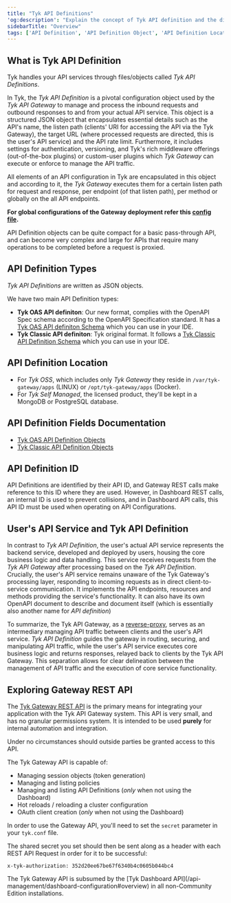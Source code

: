 ```yaml
---
title: "Tyk API Definitions"
'og:description': "Explain the concept of Tyk API definition and the different types Tyk offers"
sidebarTitle: "Overview"
tags: ['API Definition', 'API Definition Object', 'API Definition Location']
---
```


## What is Tyk API Definition

Tyk handles your API services through files/objects called *Tyk API Definitions*.

In Tyk, the *Tyk API Definition* is a pivotal configuration object used by the *Tyk API Gateway* to manage and process the inbound requests and outbound responses to and from your actual API service.
This object is a structured JSON object that encapsulates essential details such as the API's name, the listen path (clients' URI for accessing the API via the Tyk Gateway), the target URL (where processed requests are directed, this is the user's API service) and the API rate limit. Furthermore, it includes settings for authentication, versioning, and Tyk's rich middleware offerings (out-of-the-box plugins) or custom-user plugins which *Tyk Gateway* can execute or enforce to manage the API traffic.

All elements of an API configuration in Tyk are encapsulated in this object and according to it, the *Tyk Gateway* executes them for a certain listen path for request and response, per endpoint (of that listen path), per method or globally on the all API endpoints.

**For global configurations of the Gateway deployment refer this [config file](/tyk-oss-gateway/configuration).**

API Definition objects can be quite compact for a basic pass-through API, and can become very complex and large for APIs that require many operations to be completed before a request is proxied.

## API Definition Types
*Tyk API Definitions* are written as JSON objects.

We have two main API Definition types:
- **Tyk OAS API definiton**: Our new format, complies with the OpenAPI Spec schema according to the OpenAPI Specification standard. It has a [Tyk OAS API definiton Schema](https://github.com/TykTechnologies/tyk-schemas/blob/main/JSON/draft-04) which you can use in your IDE.
- **Tyk Classic API definiton**: Tyk original format. It follows a [Tyk Classic API Definition Schema](https://github.com/TykTechnologies/tyk-schemas/tree/main/JSON/draft-07) which you can use in your IDE.

## API Definition Location
- For *Tyk OSS*, which includes only *Tyk Gateway* they reside in `/var/tyk-gateway/apps` (LINUX) or `/opt/tyk-gateway/apps` (Docker).
- For *Tyk Self Managed*, the licensed product, they'll be kept in a MongoDB or PostgreSQL database.

## API Definition Fields Documentation
- [Tyk OAS API Definition Objects](/api-management/gateway-config-tyk-oas#tyk-oas-api-definition-object)
- [Tyk Classic API Definition Objects](/api-management/gateway-config-tyk-classic)

## API Definition ID
API Definitions are identified by their API ID, and Gateway REST calls make reference to this ID where they are used. However, in Dashboard REST calls, an internal ID is used to prevent collisions, and in Dashboard API calls, this API ID must be used when operating on API Configurations.

## User's API Service and Tyk API Definition

In contrast to *Tyk API Definition*, the user's actual API service represents the backend service, developed and deployed by users, housing the core business logic and data handling. This service receives requests from the *Tyk API Gateway* after processing based on the *Tyk API Definition*. Crucially, the user's API service remains unaware of the Tyk Gateway's processing layer, responding to incoming requests as in direct client-to-service communication. It implements the API endpoints, resources and methods providing the service's functionality. It can also have its own OpenAPI document to describe and document itself (which is essentially also another name for *API definition*)

To summarize, the Tyk API Gateway, as a [reverse-proxy](https://en.wikipedia.org/wiki/Reverse_proxy), serves as an intermediary managing API traffic between clients and the user's API service. *Tyk API Definition* guides the gateway in routing, securing, and manipulating API traffic, while the user's API service executes core business logic and returns responses, relayed back to clients by the Tyk API Gateway. This separation allows for clear delineation between the management of API traffic and the execution of core service functionality.

## Exploring Gateway REST API

The [Tyk Gateway REST API](/tyk-gateway-api) is the primary means for integrating your application with the Tyk API Gateway system. This
API is very small, and has no granular permissions system. It is intended to be used **purely** for internal automation
and integration.


<Warning>
Under no circumstances should outside parties be granted access to this API.
</Warning>
 

The Tyk Gateway API is capable of:

* Managing session objects (token generation)
* Managing and listing policies
* Managing and listing API Definitions (*only* when not using the Dashboard)
* Hot reloads / reloading a cluster configuration
* OAuth client creation (*only* when not using the Dashboard)

In order to use the Gateway API, you'll need to set the `secret` parameter in your `tyk.conf` file.

The shared secret you set should then be sent along as a header with each REST API Request in order for it to be
successful:

```{.copyWrapper}
x-tyk-authorization: 352d20ee67be67f6340b4c0605b044bc4
```


<Note>
The Tyk Gateway API is subsumed by the [Tyk Dashboard API](/api-management/dashboard-configuration#overview) in all
non-Community Edition installations.
</Note>

